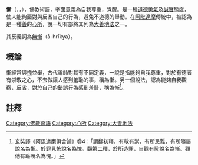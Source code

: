 {{佛教}}
'''慚'''（{{lang-sa|{{IAST|hrī}}}}，{{IAST|hri}}，{{lang-pi|{{IAST|hiri}}}}），佛教術語，字面意義為自我尊重，覺醒。是一種[[道德|道德]][[勇氣|勇氣]]及[[誠實|誠實]]態度，使人能夠面對與反省自己的行為，避免不道德的舉動。在[[阿毗達摩|阿毗達摩]]傳統中，被認為是一種[[善_(佛教)|善]]的[[心所|心所]]，說一切有部將其列為[[大善地法|大善地法]]之一。

其反義詞為[[無慚|無慚]]（ā-hrīkya）。

==概論==
慚經常與[[愧_(佛教)|愧]]並舉，古代論師對其有不同定義，一說是指能夠自我尊重，對於有德者有崇敬之心，不去做讓人感到羞恥的事，稱為慚。另一個說法，認為能夠自我觀察，反省，對於自己的錯誤行為感到羞耻，稱為慚<ref>玄奘譯《阿毘達磨俱舍論》卷4：「謂翻初釋，有敬有崇，有所忌難，有所隨屬說名為慚。於罪見怖說名為愧。翻第二釋，於所造罪，自觀有恥說名為慚。觀他有恥說名為愧。」</ref>。

==註釋==
{{reflist}}

[[Category:佛教術語|Category:佛教術語]]
[[Category:心所|Category:心所]]
[[Category:大善地法|Category:大善地法]]